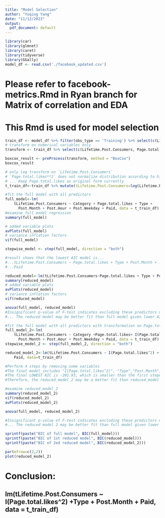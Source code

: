 ```yaml
---
title: "Model Selection"
author: "Yuqing Yang"
date: "11/12/2023"
output:
  pdf_document: default
---
```

```r
library(car)
library(glmnet)
library(caret)
library(tidyverse)
library(GGally)
model_df <- read.csv('./facebook_updated.csv')
```

# Please refer to facebook-metrics.Rmd in Ryan branch for Matrix of correlation and EDA

# This Rmd is used for model selection

```r
train_df <- model_df %>% filter(obs_type == 'Training') %>% select(c(Lifetime.Post.Consumers, Category, Page.total.likes, Type, Post.Month, Post.Hour, Post.Weekday, Paid))
# transform on numerical variables only
transform <- train_df %>% select(c(Lifetime.Post.Consumers, Page.total.likes)) 

boxcox_result <- preProcess(transform, method = "BoxCox")
boxcox_result

# only log transform on `Lifetime.Post.Consumers`
# `Page.total.likes**2` does not normalize distribution according to histogram... 
# ... Keep Page.total.likes as original form currently
t_train_df<-train_df %>% mutate(tLifetime.Post.Consumers=log(Lifetime.Post.Consumers))

```


```r
#fit the full model with all predictors
full_model<-lm(
    tLifetime.Post.Consumers ~ Category + Page.total.likes + Type +
      Post.Month + Post.Hour + Post.Weekday + Paid, data = t_train_df)
#examine full model regression
summary(full_model)
```

```r
# added variable plots
avPlots(full_model)
# variance inflation factors
vif(full_model)
```
```r

stepwise_model <- step(full_model, direction = "both")

#result shows that the lowest AIC model is...
#...tLifetime.Post.Consumers ~ Page.total.likes + Type + Post.Month + ...
#...Paid

```
```r

reduced_model<-lm(tLifetime.Post.Consumers~Page.total.likes + Type + Post.Month+Paid, data=t_train_df)
summary(reduced_model)
# added variable plots
avPlots(reduced_model)
# variance inflation factors
vif(reduced_model)

```

```r
anova(full_model, reduced_model)
#Insignificant p-value of F-test indicates excluding these predictors may not affect the model fit...
#... The reduced model may be better fit than full model given lower AIC and insignificant Partial... #... F-test
```
```r
#fit the full model with all predictors with transformation on Page.total.likes
full_model_2<-lm(
    tLifetime.Post.Consumers ~ Category +Page.total.likes+ I(Page.total.likes^2) + Type +
      Post.Month + Post.Hour + Post.Weekday + Paid, data = t_train_df)
stepwise_model_2 <- step(full_model_2, direction = "both")

reduced_model_2<-lm(tLifetime.Post.Consumers ~ I(Page.total.likes^2) + Type + Post.Month + 
    Paid, data=t_train_df)

#Perform 4 steps by removing some variables
#The final model includes "I(Page.total.likes^2)", "Type","Post.Month","Paid"
#The final LOWEST AIC is -201.93, which is smaller than the first stepwide_model
#Therefore, the reduced_model_2 may be a better fit than reduced_model

```

```r
#examine reduced_model_2
summary(reduced_model_2)
vif(reduced_model_2)
avPlots(reduced_model_2)
```

```r

anova(full_model, reduced_model_2)

#Insignificant p-value of F-test indicates excluding these predictors may not affect the model fit...
#... The reduced model 2 may be better fit than full model given lower AIC and insignificant Partial... #... F-test

```

```r

sprintf(paste("BIC of full model", BIC(full_model)))
sprintf(paste("BIC of 1st reduced model", BIC(reduced_model)))
sprintf(paste("BIC of 2ed reduced model", BIC(reduced_model_2)))

```


```r
par(mfrow=c(2,2)) 
plot(reduced_model_2)
```
# Conclusion:
## lm(tLifetime.Post.Consumers ~ I(Page.total.likes^2) +Type + Post.Month + Paid, data = t_train_df)